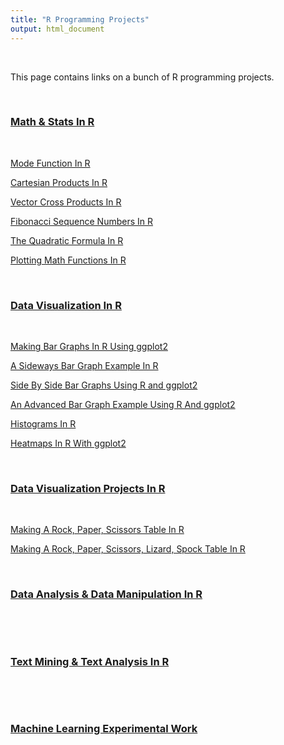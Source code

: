 ```yaml
---
title: "R Programming Projects"
output: html_document
---
```


&nbsp;

This page contains links on a bunch of R programming projects. 

&nbsp;

### <u>Math & Stats In R</u>

&nbsp;

[Mode Function In R](./rmath-mode-function.html)

[Cartesian Products In R](./rmath-cartesian-prod.html)

[Vector Cross Products In R](./rmath-cross-prod-r.html)

[Fibonacci Sequence Numbers In R](./rmath-fibonacci.html)

[The Quadratic Formula In R](./rmath-quad-formula-r.html)

[Plotting Math Functions In R](./rmath-plotting-math-functions.html)


&nbsp;

### <u>Data Visualization In R</u>

&nbsp;

[Making Bar Graphs In R Using ggplot2](./rvisual-bargraphs.html)

[A Sideways Bar Graph Example In R](./rvisual-sideways-bargraph.html)

[Side By Side Bar Graphs Using R and ggplot2](./rvisual-sidebyside-bar.html)

[An Advanced Bar Graph Example Using R And ggplot2](./rvisual-adv-bargraphs.html)

[Histograms In R](./rvisual-histograms.html)

[Heatmaps In R With ggplot2](./rvisual-heatmaps.html)



&nbsp;

### <u>Data Visualization Projects In R</u>

&nbsp;

[Making A Rock, Paper, Scissors Table In R](./rvisual-rockpaperscissors.html)

[Making A Rock, Paper, Scissors, Lizard, Spock Table In R](./rvisual-rpsls.html)

&nbsp;

### <u>Data Analysis & Data Manipulation In R</u>

&nbsp;




&nbsp;

### <u>Text Mining & Text Analysis In R</u>

&nbsp;


&nbsp;

### <u>Machine Learning Experimental Work</u>

&nbsp;

